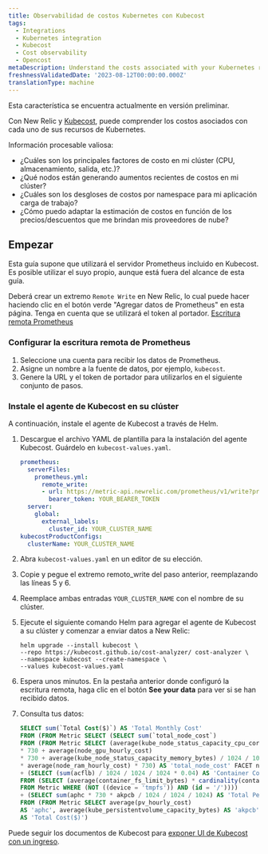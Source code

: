 ```yaml
---
title: Observabilidad de costos Kubernetes con Kubecost
tags:
  - Integrations
  - Kubernetes integration
  - Kubecost
  - Cost observability
  - Opencost
metaDescription: Understand the costs associated with your Kubernetes resources
freshnessValidatedDate: '2023-08-12T00:00:00.000Z'
translationType: machine
---
```


<Callout title="Avance">
  Esta característica se encuentra actualmente en versión preliminar.
</Callout>

Con New Relic y [Kubecost](https://kubecost.github.io/cost-analyzer/), puede comprender los costos asociados con cada uno de sus recursos de Kubernetes.

Información procesable valiosa:

* ¿Cuáles son los principales factores de costo en mi clúster (CPU, almacenamiento, salida, etc.)?
* ¿Qué nodos están generando aumentos recientes de costos en mi clúster?
* ¿Cuáles son los desgloses de costos por namespace para mi aplicación carga de trabajo?
* ¿Cómo puedo adaptar la estimación de costos en función de los precios/descuentos que me brindan mis proveedores de nube?

## Empezar

Esta guía supone que utilizará el servidor Prometheus incluido en Kubecost. Es posible utilizar el suyo propio, aunque está fuera del alcance de esta guía.

Deberá crear un extremo `Remote Write` en New Relic, lo cual puede hacer haciendo clic en el botón verde "Agregar datos de Prometheus" en esta página. Tenga en cuenta que se utilizará el token al portador. [Escritura remota Prometheus](/docs/infrastructure/prometheus-integrations/install-configure-remote-write/set-your-prometheus-remote-write-integration/)

### Configurar la escritura remota de Prometheus

1. Seleccione una cuenta para recibir los datos de Prometheus.
2. Asigne un nombre a la fuente de datos, por ejemplo, `kubecost`.
3. Genere la URL y el token de portador para utilizarlos en el siguiente conjunto de pasos.

### Instale el agente de Kubecost en su clúster

A continuación, instale el agente de Kubecost a través de Helm.

1. Descargue el archivo YAML de plantilla para la instalación del agente Kubecost. Guárdelo en `kubecost-values.yaml`.

   ```yaml
   prometheus:
     serverFiles:
       prometheus.yml:
         remote_write:
         - url: https://metric-api.newrelic.com/prometheus/v1/write?prometheus_server=YOUR_CLUSTER_NAME
           bearer_token: YOUR_BEARER_TOKEN
     server:
       global:
         external_labels:
           cluster_id: YOUR_CLUSTER_NAME
   kubecostProductConfigs:
     clusterName: YOUR_CLUSTER_NAME
   ```

2. Abra `kubecost-values.yaml` en un editor de su elección.

3. Copie y pegue el extremo remoto_write del paso anterior, reemplazando las líneas 5 y 6.

4. Reemplace ambas entradas `YOUR_CLUSTER_NAME` con el nombre de su clúster.

5. Ejecute el siguiente comando Helm para agregar el agente de Kubecost a su clúster y comenzar a enviar datos a New Relic:

   ```shell
   helm upgrade --install kubecost \
   --repo https://kubecost.github.io/cost-analyzer/ cost-analyzer \
   --namespace kubecost --create-namespace \
   --values kubecost-values.yaml
   ```

6. Espera unos minutos. En la pestaña anterior donde configuró la escritura remota, haga clic en el botón <DNT>**See your data**</DNT> para ver si se han recibido datos.

7. Consulta tus datos:

   ```sql
   SELECT sum(`Total Cost($)`) AS 'Total Monthly Cost'
   FROM (FROM Metric SELECT (SELECT sum(`total_node_cost`)
   FROM (FROM Metric SELECT (average(kube_node_status_capacity_cpu_cores) * average(node_cpu_hourly_cost)
   * 730 + average(node_gpu_hourly_cost)
   * 730 + average(kube_node_status_capacity_memory_bytes) / 1024 / 1024 / 1024
   * average(node_ram_hourly_cost) * 730) AS 'total_node_cost' FACET node))
   + (SELECT (sum(acflb) / 1024 / 1024 / 1024 * 0.04) AS 'Container Cost($)'
   FROM (SELECT (average(container_fs_limit_bytes) * cardinality(container_fs_limit_bytes)) AS 'acflb'
   FROM Metric WHERE (NOT ((device = 'tmpfs')) AND (id = '/'))))
   + (SELECT sum(aphc * 730 * akpcb / 1024 / 1024 / 1024) AS 'Total Persistent Volume Cost($)'
   FROM (FROM Metric SELECT average(pv_hourly_cost)
   AS 'aphc', average(kube_persistentvolume_capacity_bytes) AS 'akpcb' FACET persistentvolume, instance))
   AS 'Total Cost($)')
   ```

Puede seguir los documentos de Kubecost para [exponer UI de Kubecost con un ingreso](https://docs.kubecost.com/install-and-configure/install/ingress-examples).